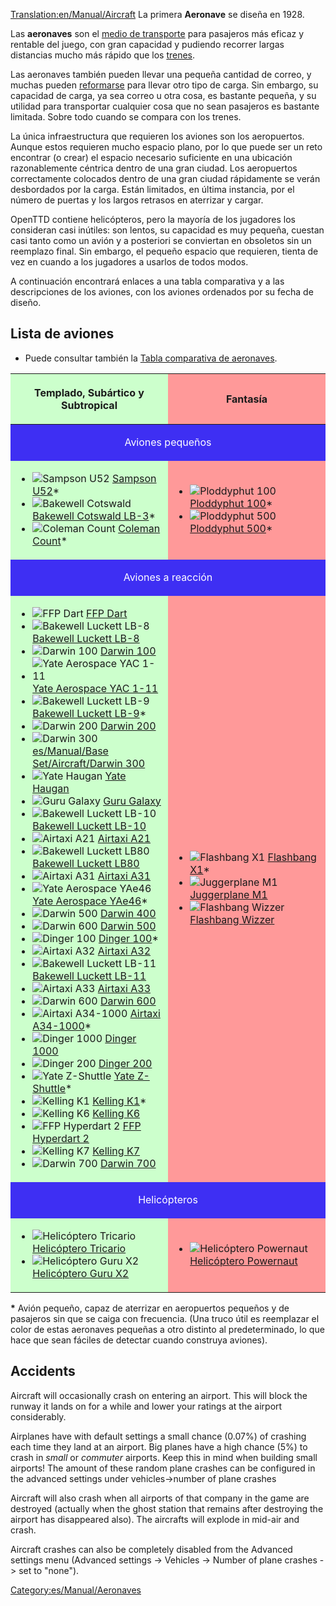 [[Translation:en/Manual/Aircraft]]
{{es/Traducción|en/Manual/Aircraft|0}}
{{es/Manual/Tabla de contenido}}
La primera '''Aeronave''' se diseña en 1928.

Las '''aeronaves''' son el [[es/Manual/Vehículos|medio de transporte]] para pasajeros más eficaz y rentable del juego, con gran capacidad y pudiendo recorrer largas distancias mucho más rápido que los [[es/Manual/Trenes|trenes]].

Las aeronaves también pueden llevar una pequeña cantidad de correo, y muchas pueden [[es/Manual/Reformar vehículos|reformarse]] para llevar otro tipo de carga. Sin embargo, su capacidad de carga, ya sea correo u otra cosa, es bastante pequeña, y su utilidad para transportar cualquier cosa que no sean pasajeros es bastante limitada. Sobre todo cuando se compara con los trenes.

La única infraestructura que requieren los aviones son los aeropuertos. Aunque estos requieren mucho espacio plano, por lo que puede ser un reto encontrar (o crear) el espacio necesario suficiente en una ubicación razonablemente céntrica dentro de una gran ciudad. Los aeropuertos correctamente colocados dentro de una gran ciudad rápidamente se verán desbordados por la carga. Están limitados, en última instancia, por el número de puertas y los largos retrasos en aterrizar y cargar.

OpenTTD contiene helicópteros, pero la mayoría de los jugadores los consideran casi inútiles: son lentos, su capacidad es muy pequeña, cuestan casi tanto como un avión y a posteriori se conviertan en obsoletos sin un reemplazo final. Sin embargo, el pequeño espacio que requieren, tienta de vez en cuando a los jugadores a usarlos de todos modos.

A continuación encontrará enlaces a una tabla comparativa y a las descripciones de los aviones, con los aviones ordenados por su fecha de diseño.

==Lista de aviones==
*Puede consultar también la [[es/Comparación de aeronaves|Tabla comparativa de aeronaves]].

{|border="1" cellspacing="2" cellpadding="3" rules="all" style="margin:1em 1em 1em 0; border:solid 1px #AAAAAA;"
!width="50%" style="background: #ccffcc" | Templado, Subártico y Subtropical
!width="50%" style="background: #ff9999" | Fantasía
|-
! colspan="2" style="background: #3e2ff3; color:white" align="center" | Aviones pequeños
|-
| style="background: #ccffcc" |
*[[File:en/Manual/Base Set/Aircraft/JunkersJU52.png|Sampson U52]] [[es/Manual/Base Set/Aircraft/Sampson U52|Sampson U52]]*
*[[File:en/Manual/Base Set/Aircraft/DouglasDC-3Dakota.png|Bakewell Cotswald]] [[es/Manual/Base Set/Aircraft/Bakewell Cotswald LB-3|Bakewell Cotswald LB-3]]*
*[[File:en/Manual/Base Set/Aircraft/VickersViscount.png|Coleman Count]] [[es/Manual/Base Set/Aircraft/Coleman Count|Coleman Count]]*
| style="background: #ff9999" |
*[[File:en/Manual/Base Set/Aircraft/Ploddyphut100.png|Ploddyphut 100]] [[es/Manual/Base Set/Aircraft/Ploddyphut 100|Ploddyphut 100]]*
*[[File:en/Manual/Base Set/Aircraft/Ploddyphut500.png|Ploddyphut 500]][[es/Manual/Base Set/Aircraft/Ploddyphut 500|Ploddyphut 500]]*
|-
! colspan="2" style="background: #3e2ff3; color:white" align="center" | Aviones a reacción
|-
| style="background: #ccffcc" |
*[[File:en/Manual/Base Set/Aircraft/AërospatialeSE-310Caravelle.png|FFP Dart]] [[es/Manual/Base Set/Aircraft/FFP Dart|FFP Dart]]
*[[File:en/Manual/Base Set/Aircraft/McDonnellDouglasDC-8.png|Bakewell Luckett LB-8]] [[es/Manual/Base Set/Aircraft/Bakewell Luckett LB-8|Bakewell Luckett LB-8]]
*[[File:en/Manual/Base Set/Aircraft/Boeing727.png|Darwin 100]] [[es/Manual/Base Set/Aircraft/Darwin 100|Darwin 100]]
*[[File:en/Manual/Base Set/Aircraft/BritishAerospaceBAC1-11.png|Yate Aerospace YAC 1-11]] [[es/Manual/Base Set/Aircraft/Yate Aerospace YAC 1-11|Yate Aerospace YAC 1-11]]
*[[File:en/Manual/Base Set/Aircraft/McDonnellDouglasDC-9.png|Bakewell Luckett LB-9]] [[es/Manual/Base Set/Aircraft/Bakewell Luckett LB-9|Bakewell Luckett LB-9]]*
*[[File:en/Manual/Base Set/Aircraft/Boeing737.png|Darwin 200]] [[es/Manual/Base Set/Aircraft/Darwin 200|Darwin 200]]
*[[File:en/Manual/Base Set/Aircraft/Boeing747.png|Darwin 300]] [[es/Manual/Base Set/Aircraft/Darwin 300]]
*[[File:en/Manual/Base Set/Aircraft/BAC-AërospatialConcorde.png|Yate Haugan]] [[es/Manual/Base Set/Aircraft/Yate Haugan|Yate Haugan]]
*[[File:en/Manual/Base Set/Aircraft/LockheedTristar.png|Guru Galaxy]] [[es/Manual/Base Set/Aircraft/Guru Galaxy|Guru Galaxy]]
*[[File:en/Manual/Base Set/Aircraft/McDonnelDouglasDC-10.png|Bakewell Luckett LB-10]] [[es/Manual/Base Set/Aircraft/Bakewell Luckett LB-10|Bakewell Luckett LB-10]]
*[[File:en/Manual/Base Set/Aircraft/AirbusA300.png|Airtaxi A21]] [[es/Manual/Base Set/Aircraft/Airtaxi A21|Airtaxi A21]]
*[[File:en/Manual/Base Set/Aircraft/McDonnellDouglasMD80.png|Bakewell Luckett LB80]] [[es/Manual/Base Set/Aircraft/Bakewell Luckett LB80|Bakewell Luckett LB80]]
*[[File:en/Manual/Base Set/Aircraft/AirbusA300.png|Airtaxi A31]] [[es/Archive/Unmapped/Airtaxi A31|Airtaxi A31]]
*[[File:en/Manual/Base Set/Aircraft/BritishAerospaceBAe46.png|Yate Aerospace YAe46]] [[es/Manual/Base Set/Aircraft/Yate Aerospace YAe46|Yate Aerospace YAe46]]*
*[[File:en/Manual/Base Set/Aircraft/Boeing757.png|Darwin 500]] [[es/Manual/Base Set/Aircraft/Darwin 400|Darwin 400]]
*[[File:en/Manual/Base Set/Aircraft/Boeing767.png|Darwin 600]] [[es/Manual/Base Set/Aircraft/Darwin 500|Darwin 500]]
*[[File:en/Manual/Base Set/Aircraft/Fokker100.png|Dinger 100]] [[es/Manual/Base Set/Aircraft/Dinger 100|Dinger 100]]*
*[[File:en/Manual/Base Set/Aircraft/AirbusA320.png|Airtaxi A32]] [[es/Archive/Unmapped/Airtaxi A32|Airtaxi A32]]
*[[File:en/Manual/Base Set/Aircraft/McDonnellDouglasMD-11.png|Bakewell Luckett LB-11]] [[es/Manual/Base Set/Aircraft/Bakewell Luckett LB-11|Bakewell Luckett LB-11]]
*[[File:en/Manual/Base Set/Aircraft/AirbusA330.png|Airtaxi A33]] [[es/Manual/Base Set/Aircraft/Airtaxi A33|Airtaxi A33]]
*[[File:en/Manual/Base Set/Aircraft/AirbusA330.png|Darwin 600]] [[es/Manual/Base Set/Aircraft/Darwin 600|Darwin 600]]
*[[File:en/Manual/Base Set/Aircraft/AirTaxiA34-1000.png|Airtaxi A34-1000]] [[es/Manual/Base Set/Aircraft/Airtaxi A34-1000|Airtaxi A34-1000]]*
*[[File:en/Manual/Base Set/Aircraft/Dinger1000.png|Dinger 1000]] [[es/Manual/Base Set/Aircraft/Dinger 1000|Dinger 1000]]
*[[File:en/Manual/Base Set/Aircraft/Dinger200.png|Dinger 200]] [[es/Manual/Base Set/Aircraft/Dinger 200|Dinger 200]]
*[[File:en/Manual/Base Set/Aircraft/YateZ-Shuttle.png|Yate Z-Shuttle]] [[es/Manual/Base Set/Aircraft/Yate Z-Shuttle|Yate Z-Shuttle]]*
*[[File:en/Manual/Base Set/Aircraft/KellingK1.png|Kelling K1]] [[es/Manual/Base Set/Aircraft/Kelling K1|Kelling K1]]*
*[[File:en/Manual/Base Set/Aircraft/KellingK6.png|Kelling K6]] [[es/Manual/Base Set/Aircraft/Kelling K6|Kelling K6]]
*[[File:en/Manual/Base Set/Aircraft/FFPHyperdart2.png|FFP Hyperdart 2]] [[es/Manual/Base Set/Aircraft/FFP Hyperdart 2|FFP Hyperdart 2]]
*[[File:en/Manual/Base Set/Aircraft/KellingK7.png|Kelling K7]] [[es/Manual/Base Set/Aircraft/Kelling K7|Kelling K7]]
*[[File:en/Manual/Base Set/Aircraft/Darwin700.png|Darwin 700]] [[es/Manual/Base Set/Aircraft/Darwin 700|Darwin 700]]
| style="background: #ff9999" |
*[[File:en/Manual/Base Set/Aircraft/Flashbang X1.png|Flashbang X1]] [[es/Manual/Base Set/Aircraft/Flashbang X1|Flashbang X1]]*
*[[File:en/Manual/Base Set/Aircraft/JuggerplaneM1.png|Juggerplane M1]] [[es/Manual/Base Set/Aircraft/Juggerplane M1|Juggerplane M1]]
*[[File:en/Manual/Base Set/Aircraft/Flashbangwizzer.png|Flashbang Wizzer]] [[es/Manual/Base Set/Aircraft/Flashbang Wizzer|Flashbang Wizzer]]
|-
! colspan="2" style="background: #3e2ff3; color:white" align="center" | Helicópteros
|-
| style="background: #ccffcc" |
*[[File:en/Manual/Base Set/Aircraft/SikorskyHelicopter.png|Helicóptero Tricario]] [[es/Manual/Base Set/Aircraft/Helicóptero Tricario|Helicóptero Tricario]]
*[[File:en/Manual/Base Set/Aircraft/GuruX2Helicopter.png|Helicóptero Guru X2]] [[es/Manual/Base Set/Aircraft/Helicóptero Guru X2|Helicóptero Guru X2]]
| style="background: #ff9999" |
*[[File:en/Manual/Base Set/Aircraft/Powernauthelicopter.png|Helicóptero Powernaut]] [[es/Manual/Base Set/Aircraft/Helicóptero Powernaut|Helicóptero Powernaut]]
|}

'''*''' Avión pequeño, capaz de aterrizar en aeropuertos pequeños y de pasajeros sin que se caiga con frecuencia. (Una truco útil es reemplazar el color de estas aeronaves pequeñas a otro distinto al predeterminado, lo que hace que sean fáciles de detectar cuando construya aviones).

{{es/Pendiente de traducción}}

==Accidents==
Aircraft will occasionally crash on entering an airport.  This will block the runway it lands on for a while and lower your ratings at the airport considerably.

Airplanes have with default settings a small chance (0.07%) of crashing each time they land at an airport. Big planes have a high chance (5%) to crash in ''small'' or ''commuter'' airports.  Keep this in mind when building small airports! The amount of these random plane crashes can be configured in the advanced settings under vehicles->number of plane crashes

Aircraft will also crash when all airports of that company in the game are destroyed (actually when the ghost station that remains after destroying the airport has disappeared also). The aircrafts will explode in mid-air and crash.

Aircraft crashes can also be completely disabled from the Advanced settings menu (Advanced settings -> Vehicles -> Number of plane crashes -> set to "none").

[[Category:es/Manual/Aeronaves]]